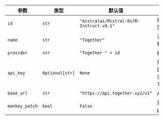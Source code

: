 | 参数           | 类型            | 默认值                                   | 描述                                                                                              |
| -------------- | --------------- | ---------------------------------------- | ------------------------------------------------------------------------------------------------- |
| `id`           | `str`           | `"mistralai/Mixtral-8x7B-Instruct-v0.1"` | 指定使用的Together模型ID。                                                                         |
| `name`         | `str`           | `"Together"`                             | 该聊天模型实例的名称。                                                                            |
| `provider`     | `str`           | `"Together " + id`                       | 模型供应商名称。                                                                                  |
| `api_key`      | `Optional[str]` | `None`                                   | 用于授权Together请求的API密钥。默认为环境变量TOGETHER_API_KEY。                                   |
| `base_url`     | `str`           | `"https://api.together.xyz/v1"`          | API请求的基础URL。                                                                                |
| `monkey_patch` | `bool`          | `False`                                  | 是否启用monkey patching。                                                                         |